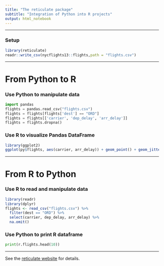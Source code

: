 ```yaml
---
title: "The reticulate package"
subtitle: "Integration of Python into R projects"
output: html_notebook
---
```


***

### Setup

```r
library(reticulate)
readr::write_csv(nycflights13::flights,path = "flights.csv")
```

***

# From Python to R


### Use Python to manipulate data

```python
import pandas
flights = pandas.read_csv("flights.csv")
flights = flights[flights['dest'] == "ORD"]
flights = flights[['carrier', 'dep_delay', 'arr_delay']]
flights = flights.dropna()
```

### Use R to visualize Pandas DataFrame

```r
library(ggplot2)
ggplot(py$flights, aes(carrier, arr_delay)) + geom_point() + geom_jitter()
```

***

# From R to Python

### Use R to read and manipulate data

```r
library(readr)
library(dplyr)
flights <- read_csv("flights.csv") %>%
  filter(dest == "ORD") %>%
  select(carrier, dep_delay, arr_delay) %>%
  na.omit()
```

### Use Python to print R dataframe

```python
print(r.flights.head(10))
```

***

See the [reticulate website](https://rstudio.github.io/reticulate/index.html) for details.

